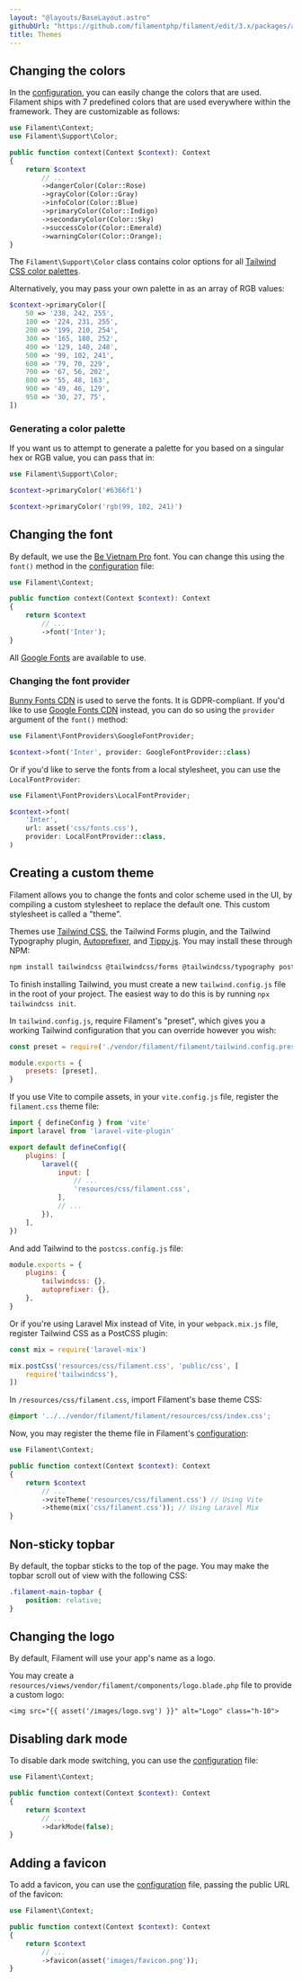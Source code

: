 ```yaml
---
layout: "@layouts/BaseLayout.astro"
githubUrl: "https://github.com/filamentphp/filament/edit/3.x/packages/app/docs/11-themes.md"
title: Themes
---
```


## Changing the colors

In the [configuration](configuration), you can easily change the colors that are used. Filament ships with 7 predefined colors that are used everywhere within the framework. They are customizable as follows:

```php
use Filament\Context;
use Filament\Support\Color;

public function context(Context $context): Context
{
    return $context
        // ...
        ->dangerColor(Color::Rose)
        ->grayColor(Color::Gray)
        ->infoColor(Color::Blue)
        ->primaryColor(Color::Indigo)
        ->secondaryColor(Color::Sky)
        ->successColor(Color::Emerald)
        ->warningColor(Color::Orange);
}
```

The `Filament\Support\Color` class contains color options for all [Tailwind CSS color palettes](https://tailwindcss.com/docs/customizing-colors).

Alternatively, you may pass your own palette in as an array of RGB values:

```php
$context->primaryColor([
    50 => '238, 242, 255',
    100 => '224, 231, 255',
    200 => '199, 210, 254',
    300 => '165, 180, 252',
    400 => '129, 140, 248',
    500 => '99, 102, 241',
    600 => '79, 70, 229',
    700 => '67, 56, 202',
    800 => '55, 48, 163',
    900 => '49, 46, 129',
    950 => '30, 27, 75',
])
```

### Generating a color palette

If you want us to attempt to generate a palette for you based on a singular hex or RGB value, you can pass that in:

```php
use Filament\Support\Color;

$context->primaryColor('#6366f1')

$context->primaryColor('rgb(99, 102, 241)')
```

## Changing the font

By default, we use the [Be Vietnam Pro](https://fonts.google.com/specimen/Be+Vietnam+Pro) font. You can change this using the `font()` method in the [configuration](configuration) file:

```php
use Filament\Context;

public function context(Context $context): Context
{
    return $context
        // ...
        ->font('Inter');
}
```

All [Google Fonts](https://fonts.google.com) are available to use.

### Changing the font provider

[Bunny Fonts CDN](https://fonts.bunny.net) is used to serve the fonts. It is GDPR-compliant. If you'd like to use [Google Fonts CDN](https://fonts.google.com) instead, you can do so using the `provider` argument of the `font()` method:

```php
use Filament\FontProviders\GoogleFontProvider;

$context->font('Inter', provider: GoogleFontProvider::class)
```

Or if you'd like to serve the fonts from a local stylesheet, you can use the `LocalFontProvider`:

```php
use Filament\FontProviders\LocalFontProvider;

$context->font(
    'Inter',
    url: asset('css/fonts.css'),
    provider: LocalFontProvider::class,
)
```

## Creating a custom theme

Filament allows you to change the fonts and color scheme used in the UI, by compiling a custom stylesheet to replace the default one. This custom stylesheet is called a "theme".

Themes use [Tailwind CSS](https://tailwindcss.com), the Tailwind Forms plugin, and the Tailwind Typography plugin, [Autoprefixer](https://github.com/postcss/autoprefixer), and [Tippy.js](https://atomiks.github.io/tippyjs). You may install these through NPM:

```bash
npm install tailwindcss @tailwindcss/forms @tailwindcss/typography postcss autoprefixer tippy.js --save-dev
```

To finish installing Tailwind, you must create a new `tailwind.config.js` file in the root of your project. The easiest way to do this is by running `npx tailwindcss init`.

In `tailwind.config.js`, require Filament's "preset", which gives you a working Tailwind configuration that you can override however you wish:

```js
const preset = require('./vendor/filament/filament/tailwind.config.preset')

module.exports = {
    presets: [preset],
}
```

If you use Vite to compile assets, in your `vite.config.js` file, register the `filament.css` theme file:

```js
import { defineConfig } from 'vite'
import laravel from 'laravel-vite-plugin'

export default defineConfig({
    plugins: [
        laravel({
            input: [
                // ...
                'resources/css/filament.css',
            ],
            // ...
        }),
    ],
})
```

And add Tailwind to the `postcss.config.js` file:

```js
module.exports = {
    plugins: {
        tailwindcss: {},
        autoprefixer: {},
    },
}
```

Or if you're using Laravel Mix instead of Vite, in your `webpack.mix.js` file, register Tailwind CSS as a PostCSS plugin:

```js
const mix = require('laravel-mix')

mix.postCss('resources/css/filament.css', 'public/css', [
    require('tailwindcss'),
])
```

In `/resources/css/filament.css`, import Filament's base theme CSS:

```css
@import '../../vendor/filament/filament/resources/css/index.css';
```

Now, you may register the theme file in Filament's [configuration](configuration):

```php
use Filament\Context;

public function context(Context $context): Context
{
    return $context
        // ...
        ->viteTheme('resources/css/filament.css') // Using Vite
        ->theme(mix('css/filament.css')); // Using Laravel Mix
}
```

## Non-sticky topbar

By default, the topbar sticks to the top of the page. You may make the topbar scroll out of view with the following CSS:

```css
.filament-main-topbar {
    position: relative;
}
```

## Changing the logo

By default, Filament will use your app's name as a logo.

You may create a `resources/views/vendor/filament/components/logo.blade.php` file to provide a custom logo:

```blade
<img src="{{ asset('/images/logo.svg') }}" alt="Logo" class="h-10">
```

## Disabling dark mode

To disable dark mode switching, you can use the [configuration](configuration) file:

```php
use Filament\Context;

public function context(Context $context): Context
{
    return $context
        // ...
        ->darkMode(false);
}
```

## Adding a favicon

To add a favicon, you can use the [configuration](configuration) file, passing the public URL of the favicon:

```php
use Filament\Context;

public function context(Context $context): Context
{
    return $context
        // ...
        ->favicon(asset('images/favicon.png'));
}
```

